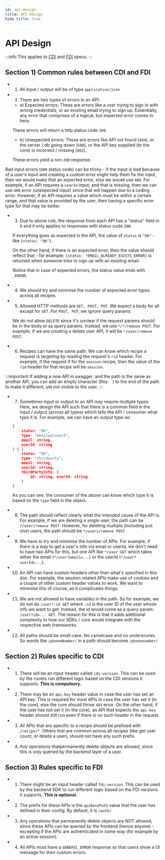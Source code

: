 ```yaml
---
id: api-design
title: API Design
hide_title: true
---
```


# API Design

:::info
This applies to [CDI](https://app.swaggerhub.com/apis/supertokens/CDI) and [FDI](https://app.swaggerhub.com/apis/supertokens/FDI) specs.
:::

## Section 1) Common rules between CDI and FDI
- 1) All input / output will be of type `application/json`
- 2) There are two types of errors in an API:
   - a) Expected errors: These are errors like a user trying to sign in with wrong credentials, or an existing email trying to sign up. Essentially, any error that comprises of a logical, but expected error comes in here.

   These errors will return a http status code `200`.
   - b) Unexpected errors: These are errors like API not found (`404`), or the server / db going down (`500`), or the API key supplied (to the core) is incorrect / missing (`401`).

   These errors yield a non `200` response.
 
 Bad input errors (`400` status code) can be tricky - if the input is bad because of a user's input and creating a custom error might help them fix the input, then we would make that an expected error, else we would use `400`. For example, if an API requires a `userId` input, and that is missing, then we can use `400` error (unexpected input) since that will happen due to a coding error. However, if an API requires a value which must be within a certain range, and that value is provided by the user, then having a specific error type for that may be better.

- 3) Due to above rule, the response from each API has a "status" field in it and it only applies to responses with status code `200`.

   If everything goes as expected in the API, the value of `status` is `"OK"` - like `{status: "OK"}`.

   On the other hand, if there is an expected error, then the value should reflect that - for example: `{status: "EMAIL_ALREADY_EXISTS_ERROR}` is returned when someone tries to sign up with an exisitng email.

   Notice that in case of expected errors, the status value ends with `_ERROR`.

- 4) We should try and minimise the number of expected error types across all recipes.

- 5) Allowed HTTP methods are `GET, POST, PUT`. We expect a body for all except for `GET`. For `POST, PUT`, we ignore query params.

   We do not allow `DELETE` since it's unclear if the request params should be in the body or as query params. Instead, we use `*/*/remove POST`. For example, if we are creating a delete user API, it will be `*/user/remove POST`.

- 6) Recipes can have the same path. We can know which recipe a request is targeting by reading the request's `rid` header. For example, if the request if for the `session` recipe, then the value of the `rid` header for that recipe will be `session`.

:::important
If adding a new API in swagger, and the path is the same as another API, you can add an empty character (this: `⠀`) to the end of the path to make it different, yet not visible to the user.
:::

- 7) Sometimes input or output to an API may require multiple types. Here, we design the API such that there is a common field in the input / output (across all types) which tells the API / consumer what type it is. For example, we can have an output type as:
   ```json
   {
       status: "OK",
       type: "emailpassword",
       email: string,
       userId: string
   } | {
       status: "OK",
       type: "thirdparty",
       email: string,
       userId: string,
       thirdPartyInfo: {
           id: string, userId: string
       }
   }
   ```

   As you can see, the consumer of the above can know which type it is based on the `type` field in the object.

- 8) The path should reflect clearly what the intended cause of the API is. For example, if we are deleting a single user, the path can be `*/user/remove POST`. However, for deleting multiple (including just one) users, the path should be `*/users/remove POST`

- 9) We have to try and minimise the number of APIs. For example, if there is a way to get a user's info via email or userId, we don't need to have two APIs for this, but one API like `*/user GET` which takes either the email (`*/user?email=...`) or the userId (`*/user?userId=...`).

- 10) An API can have custom headers other than what's specified in this doc. For example, the session related APIs make use of cookies and a couple of other custom header values to work. We want to minimise this of course, as it complicates things.

- 11) We are not allowed to have variables in the path. So for example, we do not do `/user/:id GET` where `:id` is the user ID of the user whose info we want to get. Instead, the id would come as a query param: `/user?id=... GET`. The reason for this is that it adds additional complexity to how our SDKs / core would integrate with the respective web frameworks.

- 12) All paths should be small case. No camelcase and no underscores. So words like `/phoneNumber/` in a path should become `/phonenumber/`

## Section 2) Rules specific to CDI

- 1) There will be an input header called `cdi-version`. This can be used by the coreto run different logic based on the CDI versions it supports. **This is compulsory.**

- 2) There may be an `api-key` header value in case the user has set an API key. This is required for most APIs in case the user has set it (in the core), else the core should throw `401` error. On the other hand, if the user has not set it (in the core), an API that expects the `api-key` header should still run even if there is no such header in the request.

- 3) All APIs that are specific to a recipe should be prefixed with `/recipe/*`. Others that are common across all recipes (like get user count, or delete a user), should not have any such prefix.

- 4) Any operations thatpermanently delete objects are allowed, since this is only queried by the backend layer of a user.

## Section 3) Rules specific to FDI

- 1) There might be an input header called `fdi-version`. This can be used by the backend SDK to run different logic based on the FDI versions it supports. **This is optional.**

- 2) The prefix for these APIs is the `apiBasePath` value that the user has defined in their config. By default, it is `/auth/`

- 3) Any operations that permanently delete objects are NOT allowed, since these APIs can be queried by the frontend (hence anyone) - excepting if the APIs are authenticated in some way (for example by an active session).

- 4) All APIs must have a `GENERIC_ERROR` response so that users show a UI message for their custom errors.